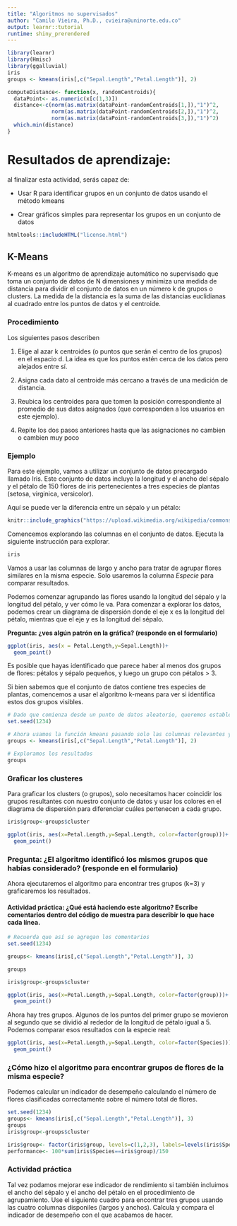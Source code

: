 ```yaml
---
title: "Algoritmos no supervisados"
author: "Camilo Vieira, Ph.D., cvieira@uninorte.edu.co"
output: learnr::tutorial
runtime: shiny_prerendered
---
```



```r

library(learnr)
library(Hmisc)
library(ggalluvial)
iris
groups <- kmeans(iris[,c("Sepal.Length","Petal.Length")], 2)

computeDistance<- function(x, randomCentroids){
  dataPoint<- as.numeric(x[c(1,3)])
  distance<-c(norm(as.matrix(dataPoint-randomCentroids[1,]),"1")^2,
              norm(as.matrix(dataPoint-randomCentroids[2,]),"1")^2,
              norm(as.matrix(dataPoint-randomCentroids[3,]),"1")^2)
  which.min(distance)
}

```

# Resultados de aprendizaje:

al finalizar esta actividad, serás capaz de:

- Usar R para identificar grupos en un conjunto de datos usando el método kmeans

- Crear gráficos simples para representar los grupos en un conjunto de datos


```r

htmltools::includeHTML("license.html")

```

## K-Means

K-means es un algoritmo de aprendizaje automático no supervisado que toma un conjunto de datos de N dimensiones y minimiza una medida de distancia para dividir el conjunto de datos en un número k de grupos o clusters. La medida de la distancia es la suma de las distancias euclidianas al cuadrado entre los puntos de datos y el centroide. 


### Procedimiento

Los siguientes pasos describen 

1. Elige al azar k centroides (o puntos que serán el centro de los grupos) en el espacio d. La idea es que los puntos estén cerca de los datos pero alejados entre sí.

2. Asigna cada dato al centroide más cercano a través de una medición de distancia.

3. Reubica los centroides para que tomen la posición correspondiente al promedio de sus datos asignados (que corresponden a los usuarios en este ejemplo).

4. Repite los dos pasos anteriores hasta que las asignaciones no cambien o cambien muy poco

### Ejemplo

Para este ejemplo, vamos a utilizar un conjunto de datos precargado llamado Iris. Este conjunto de datos incluye la longitud y el ancho del sépalo y el pétalo de 150 flores de iris pertenecientes a tres especies de plantas (setosa, virginica, versicolor).

Aquí se puede ver la diferencia entre un sépalo y un pétalo:

```r

knitr::include_graphics("https://upload.wikimedia.org/wikipedia/commons/7/7f/Mature_flower_diagram.svg")

```

Comencemos explorando las columnas en el conjunto de datos. Ejecuta la siguiente instrucción para explorar.

```r

iris

```

Vamos a usar las columnas de largo y ancho para tratar de agrupar flores similares en la misma especie. Solo usaremos la columna *Especie* para comparar resultados.

Podemos comenzar agrupando las flores usando la longitud del sépalo y la longitud del pétalo, y ver cómo le va. Para comenzar a explorar los datos, podemos crear un diagrama de dispersión donde el eje x es la longitud del pétalo, mientras que el eje y es la longitud del sépalo.

**Pregunta: ¿ves algún patrón en la gráfica? (responde en el formulario)**

```r

ggplot(iris, aes(x = Petal.Length,y=Sepal.Length))+
  geom_point()

```

Es posible que hayas identificado que parece haber al menos dos grupos de flores: pétalos y sépalo pequeños, y luego un grupo con pétalos > 3.

Si bien sabemos que el conjunto de datos contiene tres especies de plantas, comencemos a usar el algoritmo k-means para ver si identifica estos dos grupos visibles.



```r

# Dado que comienza desde un punto de datos aleatorio, queremos establecer una "semilla" para obtener siempre los mismos resultados
set.seed(1234)

# Ahora usamos la función kmeans pasando solo las columnas relevantes y el número de grupos deseado (k = 2)
groups <- kmeans(iris[,c("Sepal.Length","Petal.Length")], 2)

# Exploramos los resultados
groups

```

### Graficar los clusteres
Para graficar los clusters (o grupos), solo necesitamos hacer coincidir los grupos resultantes con nuestro conjunto de datos y usar los colores en el diagrama de dispersión para diferenciar cuáles pertenecen a cada grupo.


```r

iris$group<-groups$cluster

ggplot(iris, aes(x=Petal.Length,y=Sepal.Length, color=factor(group)))+
  geom_point()

```

### Pregunta: ¿El algoritmo identificó los mismos grupos que habías considerado? (responde en el formulario)

Ahora ejecutaremos el algoritmo para encontrar tres grupos (k=3) y graficaremos los resultados.


#### Actividad práctica: ¿Qué está haciendo este algoritmo? Escribe comentarios dentro del código de muestra para describir lo que hace cada línea.

```r

# Recuerda que así se agregan los comentarios
set.seed(1234)

groups<- kmeans(iris[,c("Sepal.Length","Petal.Length")], 3)

groups

iris$group<-groups$cluster

ggplot(iris, aes(x=Petal.Length,y=Sepal.Length, color=factor(group)))+
  geom_point()

```

Ahora hay tres grupos. Algunos de los puntos del primer grupo se movieron al segundo que se dividió al rededor de la longitud de pétalo igual a 5. Podemos comparar esos resultados con la especie real:

```r

ggplot(iris, aes(x=Petal.Length,y=Sepal.Length, color=factor(Species)))+
  geom_point()

```

### ¿Cómo hizo el algoritmo para encontrar grupos de flores de la misma especie?

Podemos calcular un indicador de desempeño calculando el número de flores clasificadas correctamente sobre el número total de flores.


```r

set.seed(1234)
groups<- kmeans(iris[,c("Sepal.Length","Petal.Length")], 3)
groups
iris$group<-groups$cluster

```

```r

iris$group<- factor(iris$group, levels=c(1,2,3), labels=levels(iris$Species))
performance<- 100*sum(iris$Species==iris$group)/150

```

### Actividad práctica

Tal vez podamos mejorar ese indicador de rendimiento si también incluimos el ancho del sépalo y el ancho del pétalo en el procedimiento de agrupamiento. Use el siguiente cuadro para encontrar tres grupos usando las cuatro columnas disponiles (largos y anchos). Calcula y compara el indicador de desempeño con el que acabamos de hacer.

```r

```

